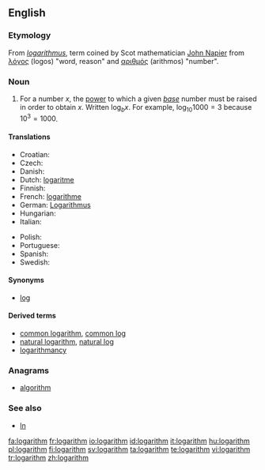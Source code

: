 {{wikipedia}}
==English==

===Etymology===
From {{NL.}} ''[[logarithmus]]'', term coined by Scot mathematician [[w:John Napier|John Napier]] from {{Gr.}} [[λόγος]] (logos) "word, reason" and [[αριθμός]] (arithmos) "number".

===Noun===
{{en-noun}}
# {{mathematics}} For a number <math>x</math>, the [[power]] to which a given ''[[base]]'' number must be raised in order to obtain <math>x</math>.  Written <math>\log_b x</math>.  For example, <math>\log_{10} 1000 = 3</math> because <math>10^3 = 1000</math>.

====Translations====
{{top}}
* Croatian: {{t-|hr|logaritam|m}}
* Czech: {{t-|cs|logaritmus|m}}
* Danish: {{t|da|logaritme|c}}
* Dutch: [[logaritme]]
* Finnish: {{t-|fi|logaritmi}}
* French: [[logarithme]] {{m}}
* German: [[Logarithmus]] {{m}}
* Hungarian: {{t-|hu|logaritmus}}
* Italian: {{t-|it|logaritmo|m}}
{{mid}}
* Polish: {{t-|pl|logarytm|m}}
* Portuguese: {{t+|pt|logaritmo|m}}
* Spanish: {{t-|es|logaritmo|m}}
* Swedish: {{t+|sv|logaritm|c}}
{{bottom}}

====Synonyms====
*[[log]]

====Derived terms====
*[[common logarithm]], [[common log]]
*[[natural logarithm]], [[natural log]]
*[[logarithmancy]]

===Anagrams===
* [[algorithm]]

===See also===
*[[ln]]

[[fa:logarithm]]
[[fr:logarithm]]
[[io:logarithm]]
[[id:logarithm]]
[[it:logarithm]]
[[hu:logarithm]]
[[pl:logarithm]]
[[fi:logarithm]]
[[sv:logarithm]]
[[ta:logarithm]]
[[te:logarithm]]
[[vi:logarithm]]
[[tr:logarithm]]
[[zh:logarithm]]